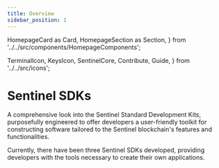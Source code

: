 ```yaml
---
title: Overview
sidebar_position: 1
---
```

  HomepageCard as Card,
  HomepageSection as Section,
} from '../../src/components/HomepageComponents';

  TerminalIcon,
  KeysIcon,
  SentinelCore,
  Contribute,
  Guide,
} from '../../src/icons';

# Sentinel SDKs

A comprehensive look into the Sentinel Standard Development Kits, purposefully engineered to offer developers a user-friendly toolkit for constructing software tailored to the Sentinel blockchain's features and functionalities.

Currently, there have been three Sentinel SDKs developed, providing developers with the tools necessary to create their own applications.

<Section id="web-sdks" hasSubSections >
  <Section>
    <Card
      title="Golang SDK"
      description="The Golang SDK provides developers with powerful tools and utilities to seamlessly integrate with the Sentinel Ecosystem"
      to="/sdk/golang"
      svgFile="/icons/go.svg"
    />
    <Card
      title="Javascript SDK"
      description="The JavaScript SDK offers developers a comprehensive set of tools and resources to effortlessly incorporate the Sentinel functionality into their web applications"
      to="/sdk/javascript"
      svgFile="/icons/node-js.svg"
    />
    <Card
      title="Python SDK"
      description="The Python SDK equips developers with a versatile toolkit to integrate Sentinel's capabilities into their Python applications with ease"
      to="/sdk/python"
      svgFile="/icons/python.svg"
    />
  </Section>
</Section>